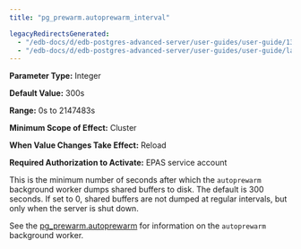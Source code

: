 ```yaml
---
title: "pg_prewarm.autoprewarm_interval"

legacyRedirectsGenerated:
  - "/edb-docs/d/edb-postgres-advanced-server/user-guides/user-guide/13/pg_prewarm.autoprewarm_interval.html"
  - "/edb-docs/d/edb-postgres-advanced-server/user-guides/user-guide/latest/pg_prewarm.autoprewarm_interval.html"
---
```


<div id="pg_prewarm_autoprewarm_interval" class="registered_link"></div>

**Parameter Type:** Integer

**Default Value:** 300s

**Range:** 0s to 2147483s

**Minimum Scope of Effect:** Cluster

**When Value Changes Take Effect:** Reload

**Required Authorization to Activate:** EPAS service account

This is the minimum number of seconds after which the `autoprewarm` background worker dumps shared buffers to disk. The default is 300 seconds. If set to 0, shared buffers are not dumped at regular intervals, but only when the server is shut down.

See the [pg_prewarm.autoprewarm](16_pg_prewarm.autoprewarm/#pg_prewarm_autoprewarm) for information on the `autoprewarm` background worker.

